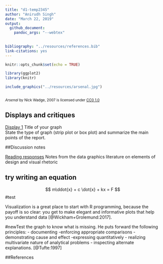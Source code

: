 ```yaml
---
title: "d1-temp2345"
author: "Anirudh Singh"
date: "March 22, 2019"
output: 
  github_document: 
    pandoc_args: "--webtex"
 
    
bibliography: "../resources/references.bib"
link-citations: yes
---
```


```r
knitr::opts_chunk$set(echo = TRUE)
```


```r
library(ggplot2)
library(knitr)

```

```r
include_graphics("../resources/arsenal.jpg")


```  
<small>
<br>
<i>Arsenal</i> 
by Nick Wadge, 2007 is licensed under 
<a href="https://creativecommons.org/licenses/by-nc/2.0/">CC0 1.0</a>
<br>
</small>

## Displays and critiques 

[Display 1](reports/d1-temp.md) Title of your graph        
State the type of graph (strip plot or box plot) and summarize the main points of the report.


##Discussion notes

[Reading responses](reports/reading-responses.md) Notes from the data graphics literature on elements of design and visual rhetoric


##  try writing an equation 

$$
m\ddot{x} + c \dot{x} + kx = F
$$
#test

Visualization is a great place to start with R programming, because the payoff is 
so clear: you get to make elegant and informative plots that help you understand 
data [@Wickham+Grolemund:2017]. 


#newTest
the graph to know what is missing. He puts forward the following principles:
- documenting
-enforcing appropriate comparisons
-demonstrating cause and effect
-expressing quantitatively
- realizing multivariate nature of analytical problems
- inspecting alternate explanations.
[@Tufte:1997]



##References

<div id="refs"></div>





